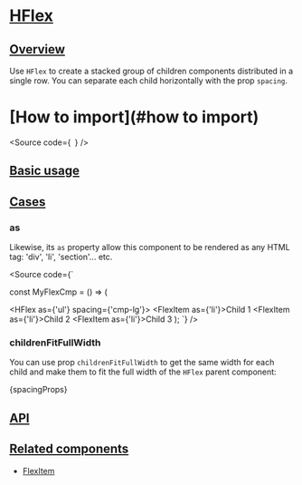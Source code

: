 

<Meta of={Stories} />

# [HFlex](#hflex)

## [Overview](#overview)

Use `HFlex` to create a stacked group of children components distributed
in a single row. You can separate each child horizontally with the prop `spacing`.

# [How to import](#how to import)

<Source
  code={`
`}
/>

## [Basic usage](#basic-usage)

<Canvas of={Stories.Base} />

## [Cases](#cases)

### as

Likewise, its `as` property allow this component to be rendered as any HTML tag:
'div', 'li', 'section'... etc.

<Source
  code={`

const MyFlexCmp = () => (

<HFlex as={'ul'} spacing={'cmp-lg'}>
  <FlexItem as={'li'}>Child 1</FlexItem>
  <FlexItem as={'li'}>Child 2</FlexItem>
  <FlexItem as={'li'}>Child 3</FlexItem>
</HFlex>
); `} />

### childrenFitFullWidth

You can use prop `childrenFitFullWidth` to get the same width for each child and
make them to fit the full width of the `HFlex` parent component:

<Markdown>{spacingProps}</Markdown>

## [API](#api)

<ArgTypes of={Stories} />

## [Related components](#related-components)

- [FlexItem](?path=/docs/components-core-layout-flex-flexitem--docs)
